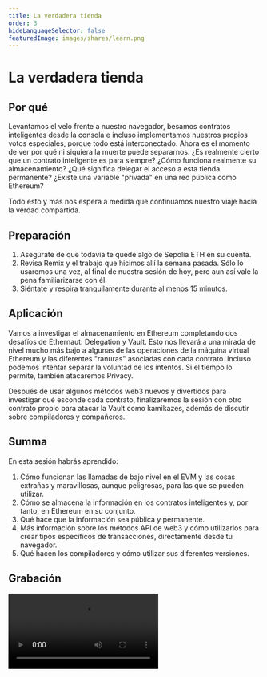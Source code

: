 ```yaml
---
title: La verdadera tienda
order: 3
hideLanguageSelector: false
featuredImage: images/shares/learn.png
---
```


# La verdadera tienda

## Por qué

Levantamos el velo frente a nuestro navegador, besamos contratos inteligentes desde la consola e incluso implementamos nuestros propios votos especiales, porque todo está interconectado. Ahora es el momento de ver por qué ni siquiera la muerte puede separarnos. ¿Es realmente cierto que un contrato inteligente es para siempre? ¿Cómo funciona realmente su almacenamiento? ¿Qué significa delegar el acceso a esta tienda permanente? ¿Existe una variable "privada" en una red pública como Ethereum?

Todo esto y más nos espera a medida que continuamos nuestro viaje hacia la verdad compartida.

## Preparación

1. Asegúrate de que todavía te quede algo de Sepolia ETH en su cuenta.
2. Revisa Remix y el trabajo que hicimos allí la semana pasada. Sólo lo usaremos una vez, al final de nuestra sesión de hoy, pero aun así vale la pena familiarizarse con él.
3. Siéntate y respira tranquilamente durante al menos 15 minutos.

## Aplicación

Vamos a investigar el almacenamiento en Ethereum completando dos desafíos de Ethernaut: Delegation y Vault. Esto nos llevará a una mirada de nivel mucho más bajo a algunas de las operaciones de la máquina virtual Ethereum y las diferentes "ranuras" asociadas con cada contrato. Incluso podemos intentar separar la voluntad de los intentos. Si el tiempo lo permite, también atacaremos Privacy.

Después de usar algunos métodos web3 nuevos y divertidos para investigar qué esconde cada contrato, finalizaremos la sesión con otro contrato propio para atacar la Vault como kamikazes, además de discutir sobre compiladores y compañeros.

## Summa

En esta sesión habrás aprendido:

1. Cómo funcionan las llamadas de bajo nivel en el EVM y las cosas extrañas y maravillosas, aunque peligrosas, para las que se pueden utilizar.
2. Cómo se almacena la información en los contratos inteligentes y, por tanto, en Ethereum en su conjunto.
3. Qué hace que la información sea pública y permanente.
4. Más información sobre los métodos API de web3 y cómo utilizarlos para crear tipos específicos de transacciones, directamente desde tu navegador.
5. Qué hacen los compiladores y cómo utilizar sus diferentes versiones.

## Grabación

<Video src="https://www.youtube-nocookie.com/embed/9atqMRJLEoU" />

<Aligner center>

<Image alt="John of Patmos" src="/images/build/sealed_book.jpg" />

</Aligner>